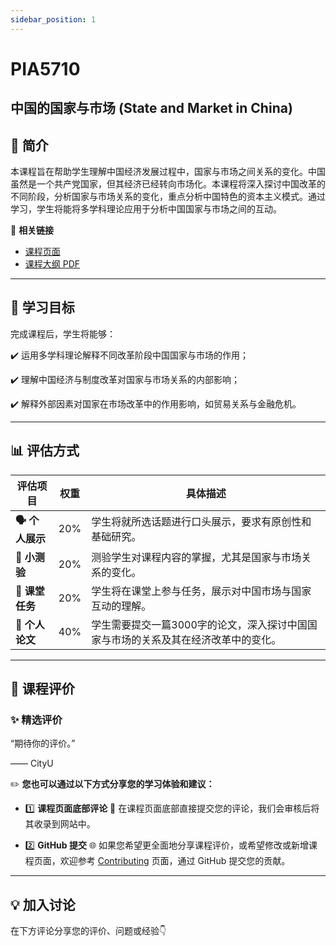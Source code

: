 ```yaml
---
sidebar_position: 1
---
```


# PIA5710
## 中国的国家与市场 (State and Market in China)

## **📘 简介**
本课程旨在帮助学生理解中国经济发展过程中，国家与市场之间关系的变化。中国虽然是一个共产党国家，但其经济已经转向市场化。本课程将深入探讨中国改革的不同阶段，分析国家与市场关系的变化，重点分析中国特色的资本主义模式。通过学习，学生将能将多学科理论应用于分析中国国家与市场之间的互动。

🔗 **相关链接**
- [课程页面](https://www.cityu.edu.hk/catalogue/pg/202425/course/PIA5710.htm)
- [课程大纲 PDF](https://www.cityu.edu.hk/catalogue/pg/202425/course/PIA5710.pdf)

---

## **🎯 学习目标**

完成课程后，学生将能够：

✔️ 运用多学科理论解释不同改革阶段中国国家与市场的作用；

✔️ 理解中国经济与制度改革对国家与市场关系的内部影响；

✔️ 解释外部因素对国家在市场改革中的作用影响，如贸易关系与金融危机。

---

## **📊 评估方式**

| **评估项目**              | **权重** | **具体描述**                                                                                       |
|--------------------------|---------|---------------------------------------------------------------------------------------------------|
| **🗣️ 个人展示**          | 20%     | 学生将就所选话题进行口头展示，要求有原创性和基础研究。                                           |
| **📅 小测验**             | 20%     | 测验学生对课程内容的掌握，尤其是国家与市场关系的变化。                                             |
| **📝 课堂任务**           | 20%     | 学生将在课堂上参与任务，展示对中国市场与国家互动的理解。                                         |
| **📄 个人论文**           | 40%     | 学生需要提交一篇3000字的论文，深入探讨中国国家与市场的关系及其在经济改革中的变化。                |

---

## **💬 课程评价**

### ✨ **精选评价**
<div className={commentStyles.commentBox}>
    <p className={commentStyles.commentText}>
        “期待你的评价。”
    </p>
    <p className={commentStyles.commentAuthor}>—— CityU</p>
</div>

✏️ **您也可以通过以下方式分享您的学习体验和建议：**

- 1️⃣ **课程页面底部评论**
💬 在课程页面底部直接提交您的评论，我们会审核后将其收录到网站中。

- 2️⃣ **GitHub 提交**
🌐 如果您希望更全面地分享课程评价，或希望修改或新增课程页面，欢迎参考 [Contributing](https://penjc.github.io/CityU/contributing) 页面，通过 GitHub 提交您的贡献。

---

## **💡 加入讨论**

在下方评论分享您的评价、问题或经验👇
<Utterances />